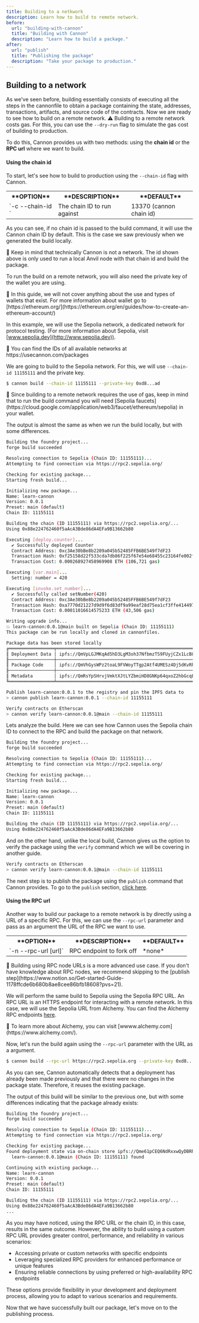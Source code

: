 ```yaml
---
title: Building to a netkwork
description: Learn how to build to remote network.
before:
  url: "building-with-cannon"
  title: "Building with Cannon"
  description: "Learn how to build a package."
after:
  url: "publish"
  title: "Publishing the package"
  description: "Take your package to production."
---
```


## Building to a network

As we've seen before, building essentially consists of executing all the steps in the cannonfile to obtain a package containing the state, addresses, transactions, artifacts, and source code of the contracts. Now we are ready to see how to build on a remote network.
<Alert variant="warning" className="mt-4">
  <AlertDescription>
    ⚠️ Building to a remote network costs gas. For this, you can use the `--dry-run` flag to simulate the gas cost of building to production.
  </AlertDescription>
</Alert>

To do this, Cannon provides us with two methods: using the **chain id** or the **RPC url** where we want to build.

#### Using the chain id

To start, let's see how to build to production using the `--chain-id` flag with Cannon.

<Table>
  <Tr>
    <Th>**OPTION**</Th>
    <Th>**DESCRIPTION**</Th>
    <Th>**DEFAULT**</Th>
  </Tr>
  <Tr>
    <Td>`-c --chain-id <number>`</Td>
    <Td>The chain ID to run against</Td>
    <Td>13370 (cannon chain id)</Td>
  </Tr>
</Table>

As you can see, if no chain id is passed to the build command, it will use the Cannon chain ID by default. This is the case we saw previously when we generated the build locally.

<Alert variant="info" className="mt-4">
  <AlertDescription>
    📢 Keep in mind that technically Cannon is not a network. The id shown above is only used to run a local Anvil node with that chain id and build the package.
  </AlertDescription>
</Alert>

To run the build on a remote network, you will also need the private key of the wallet you are using.

<Alert variant="info" className="mt-4">
  <AlertDescription>
    📢 In this guide, we will not cover anything about the use and types of wallets that exist. For more information about wallet go to [https://ethereum.org/](https://ethereum.org/en/guides/how-to-create-an-ethereum-account/)
  </AlertDescription>
</Alert>

In this example, we will use the Sepolia network, a dedicated network for protocol testing. (For more information about Sepolia, visit [www.sepolia.dev](http://www.sepolia.dev)).

<Alert variant="info" className="mt-4">
  <AlertDescription>
    📢 You can find the IDs of all available networks at https://usecannon.com/packages
  </AlertDescription>
</Alert>

We are going to build to the Sepolia network. For this, we will use `--chain-id 11155111` and the private key.

```bash
$ cannon build --chain-id 11155111 --private-key 0xd8...ad
```

<Alert variant="info" className="mt-4">
  <AlertDescription>
    📢 Since building to a remote network requires the use of gas, keep in mind that to run the build command you will need [Sepolia faucets](https://cloud.google.com/application/web3/faucet/ethereum/sepolia) in your wallet.
  </AlertDescription>
</Alert>

The output is almost the same as when we run the build locally, but with some differences.

```bash
Building the foundry project...
forge build succeeded

Resolving connection to Sepolia (Chain ID: 11155111)...
Attempting to find connection via https://rpc2.sepolia.org/

Checking for existing package...
Starting fresh build...

Initializing new package...
Name: learn-cannon
Version: 0.0.1
Preset: main (default)
Chain ID: 11155111

Building the chain (ID 11155111) via https://rpc2.sepolia.org/...
Using 0x88e224762460f5aAcA3Bde86dA4EFa9B13662b80

Executing [deploy.counter]...
  ✔ Successfully deployed Counter
  Contract Address: 0xc3Ae30bBe8b2209a045b52485FFB6BE549f7dF23
  Transaction Hash: 0xf25158d22f533cda7db86f225f67e54e68455c23164fe002f6918af57b5c3aa9
  Transaction Cost: 0.000268927458969908 ETH (106,721 gas)

Executing [var.main]...
  Setting: number = 420

Executing [invoke.set_number]...
  ✔ Successfully called setNumber(420)
  Contract Address: 0xc3Ae30bBe8b2209a045b52485FFB6BE549f7dF23
  Transaction Hash: 0xa7770d21227d9d9f6d83df9a99eaf28d75ea1cf3ffe4144977835b74b0c30e70
  Transaction Cost: 0.00011016614575233 ETH (43,506 gas)

Writing upgrade info...
💥 learn-cannon:0.0.1@main built on Sepolia (Chain ID: 11155111)
This package can be run locally and cloned in cannonfiles.

Package data has been stored locally
╔═════════════════╤═══════════════════════════════════════════════════════╗
║ Deployment Data │ ipfs://QmVpLGJMKqAd5hD3LgM3oh37NfbmzTS9FUyjCZx1LcB8yW ║
╟─────────────────┼───────────────────────────────────────────────────────╢
║ Package Code    │ ipfs://QmVhGysWPz2toaL9FVWoyTTgp2Atf4UMESz4Dj5dKvRhWb ║
╟─────────────────┼───────────────────────────────────────────────────────╢
║ Metadata        │ ipfs://QmRsYpSHrvjVmktXJtLYZbmiHD8GNKp64qxoZ2hbGcqEDf ║
╚═════════════════╧═══════════════════════════════════════════════════════╝

Publish learn-cannon:0.0.1 to the registry and pin the IPFS data to
> cannon publish learn-cannon:0.0.1 --chain-id 11155111

Verify contracts on Etherscan
> cannon verify learn-cannon:0.0.1@main --chain-id 11155111
```

Lets analyze the build. Here we can see how Cannon uses the Sepolia chain ID to connect to the RPC and build the package on that network.

```bash
Building the foundry project...
forge build succeeded

Resolving connection to Sepolia (Chain ID: 11155111)...
Attempting to find connection via https://rpc2.sepolia.org/

Checking for existing package...
Starting fresh build...

Initializing new package...
Name: learn-cannon
Version: 0.0.1
Preset: main (default)
Chain ID: 11155111

Building the chain (ID 11155111) via https://rpc2.sepolia.org/...
Using 0x88e224762460f5aAcA3Bde86dA4EFa9B13662b80
```

And on the other hand, unlike the local build, Cannon gives us the option to verify the package using the `verify` command which we will be covering in another guide.

```bash
Verify contracts on Etherscan
> cannon verify learn-cannon:0.0.1@main --chain-id 11155111
```

The next step is to publish the package using the `publish` command that Cannon provides. To go to the `publish` section, [click here](https://www.notion.so/Get-started-Guide-1178ffcde6b680b8ae8cee86bfb18608?pvs=21).

#### Using the RPC url

Another way to build our package to a remote network is by directly using a URL of a specific RPC. For this, we can use the `--rpc-url` parameter and pass as an argument the URL of the RPC we want to use.

<Table>
  <Tr>
    <Th>**OPTION**</Th>
    <Th>**DESCRIPTION**</Th>
    <Th>**DEFAULT**</Th>
  </Tr>
  <Tr>
    <Td>`-n --rpc-url [url]`</Td>
    <Td>RPC endpoint to fork off</Td>
    <Td>*none*</Td>
  </Tr>
</Table>
<Alert variant="info" className="mt-4">
  <AlertDescription>
    📢 Building using RPC node URLs is a more advanced use case. If you don't have knowledge about RPC nodes, we recommend skipping to the [publish step](https://www.notion.so/Get-started-Guide-1178ffcde6b680b8ae8cee86bfb18608?pvs=21).
  </AlertDescription>
</Alert>

We will perform the same build to Sepolia using the Sepolia RPC URL. An RPC URL is an HTTPS endpoint for interacting with a remote network. In this case, we will use the Sepolia URL from Alchemy. You can find the Alchemy RPC endpoints [here](https://www.alchemy.com/chain-connect/endpoints/rpc-sepolia-sepolia).

<Alert variant="info" className="mt-4">
  <AlertDescription>
    📢 To learn more about Alchemy, you can visit [wwww.alchemy.com](https://www.alchemy.com/).
  </AlertDescription>
</Alert>

Now, let's run the build again using the `--rpc-url` parameter with the URL as a argument.

```bash
$ cannon build --rpc-url https://rpc2.sepolia.org --private-key 0xd8...ad
```

As you can see, Cannon automatically detects that a deployment has already been made previously and that there were no changes in the package state. Therefore, it reuses the existing package.

The output of this build will be similar to the previous one, but with some differences indicating that the package already exists:

```bash
Building the foundry project...
forge build succeeded

Resolving connection to Sepolia (Chain ID: 11155111)...
Attempting to find connection via https://rpc2.sepolia.org/

Checking for existing package...
Found deployment state via on-chain store ipfs://Qme61pCEQ6NdRxxwQyDBRhQoiG5a7VdMquZ8Y5oV1bRmDB
  learn-cannon:0.0.1@main (Chain ID: 11155111) found

Continuing with existing package...
Name: learn-cannon
Version: 0.0.1
Preset: main (default)
Chain ID: 11155111

Building the chain (ID 11155111) via https://rpc2.sepolia.org/...
Using 0x88e224762460f5aAcA3Bde86dA4EFa9B13662b80
...
```

As you may have noticed, using the RPC URL or the chain ID, in this case, results in the same outcome. However, the ability to build using a custom RPC URL provides greater control, performance, and reliability in various scenarios:

- Accessing private or custom networks with specific endpoints
- Leveraging specialized RPC providers for enhanced performance or unique features
- Ensuring reliable connections by using preferred or high-availability RPC endpoints

These options provide flexibility in your development and deployment process, allowing you to adapt to various scenarios and requirements.

Now that we have successfully built our package, let's move on to the publishing process.